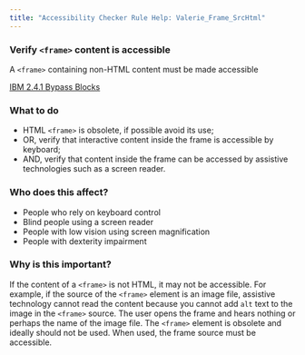 ```yaml
---
title: "Accessibility Checker Rule Help: Valerie_Frame_SrcHtml"
---
```


<div className="toolHelp">
<Row>
<Column colLg={11} colMd={5} colSm={4} className="toolMain">

<div id="locLevel"></div>

### Verify `<frame>` content is accessible
A `<frame>` containing non-HTML content must be made accessible

[IBM 2.4.1 Bypass Blocks](http://www.ibm.com/able/guidelines/ci162/bypass_blocks.html)

<div id="locSnippet"></div>

### What to do

 * HTML `<frame>` is obsolete, if possible avoid its use;
 * OR, verify that interactive content inside the frame is accessible by keyboard;
 * AND, verify that content inside the frame can be accessed by assistive technologies such as a screen reader.

</Column>
<Column colLg={5} colMd={3} colSm={4} className="toolLeft">

### Who does this affect?

 * People who rely on keyboard control
 * Blind people using a screen reader
 * People with low vision using screen magnification
 * People with dexterity impairment

### Why is this important?

If the content of a `<frame>` is not HTML, it may not be accessible. For example, if the source of the `<frame>` element is an image file, assistive technology cannot read the content because you cannot add `alt` text to the image in the `<frame>` source. The user opens the frame and hears nothing or perhaps the name of the image file. The `<frame>` element is obsolete and ideally should not be used. When used, the frame source must be accessible.

</Column>
</Row>
</div>

